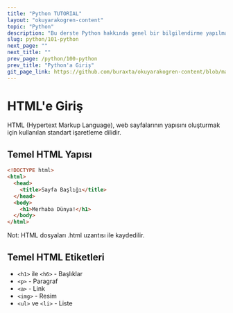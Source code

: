```yaml
---
title: "Python TUTORIAL"
layout: "okuyarakogren-content"
topic: "Python"
description: "Bu derste Python hakkında genel bir bilgilendirme yapılmaktadır."
slug: python/101-python
next_page: ""
next_title: ""
prev_page: /python/100-python
prev_title: "Python'a Giriş"
git_page_link: https://github.com/buraxta/okuyarakogren-content/blob/master/300-javascript/100-javascript.mdx
---
```


# HTML'e Giriş

HTML (Hypertext Markup Language), web sayfalarının yapısını oluşturmak için kullanılan standart işaretleme dilidir.

## Temel HTML Yapısı

```html
<!DOCTYPE html>
<html>
  <head>
    <title>Sayfa Başlığı</title>
  </head>
  <body>
    <h1>Merhaba Dünya!</h1>
  </body>
</html>
```

<div className="bg-blue-50 border-l-4 border-blue-500 p-4 my-4">
  Not: HTML dosyaları .html uzantısı ile kaydedilir.
</div>

## Temel HTML Etiketleri

- `<h1>` ile `<h6>` - Başlıklar
- `<p>` - Paragraf
- `<a>` - Link
- `<img>` - Resim
- `<ul>` ve `<li>` - Liste
